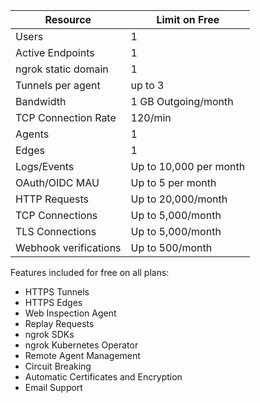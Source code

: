 | Resource              | Limit on Free          |
| --------------------- | ---------------------- |
| Users                 | 1                      |
| Active Endpoints      | 1                      |
| ngrok static domain   | 1                      |
| Tunnels per agent     | up to 3                |
| Bandwidth             | 1 GB Outgoing/month    |
| TCP Connection Rate   | 120/min                |
| Agents                | 1                      |
| Edges                 | 1                      |
| Logs/Events           | Up to 10,000 per month |
| OAuth/OIDC MAU        | Up to 5 per month      |
| HTTP Requests         | Up to 20,000/month     |
| TCP Connections       | Up to 5,000/month      |
| TLS Connections       | Up to 5,000/month      |
| Webhook verifications | Up to 500/month        |

Features included for free on all plans:

- HTTPS Tunnels
- HTTPS Edges
- Web Inspection Agent
- Replay Requests
- ngrok SDKs
- ngrok Kubernetes Operator
- Remote Agent Management
- Circuit Breaking
- Automatic Certificates and Encryption
- Email Support
